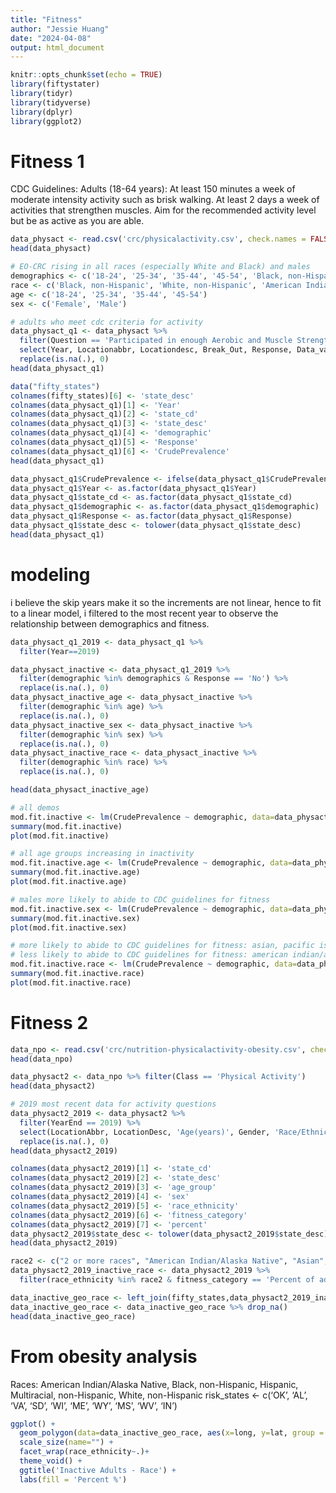 ```yaml
---
title: "Fitness"
author: "Jessie Huang"
date: "2024-04-08"
output: html_document
---
```


```r
knitr::opts_chunk$set(echo = TRUE)
library(fiftystater)
library(tidyr)
library(tidyverse)
library(dplyr)
library(ggplot2)
```

# Fitness 1
CDC Guidelines:
Adults (18-64 years): At least 150 minutes a week of moderate intensity activity such as brisk walking. At least 2 days a week of activities that strengthen muscles. Aim for the recommended activity level but be as active as you are able.

```r
data_physact <- read.csv('crc/physicalactivity.csv', check.names = FALSE)
head(data_physact)
```

```r
# EO-CRC rising in all races (especially White and Black) and males
demographics <- c('18-24', '25-34', '35-44', '45-54', 'Black, non-Hispanic', 'White, non-Hispanic', 'American Indian or Alaskan Native, non-Hispanic', 'Asian, non-Hispanic', 'Native Hawaiian or other Pacific Islander, non-Hispanic', 'Multiracial, non-Hispanic', 'Other, non-Hispanic', 'Hispanic', 'Female', 'Male')
race <- c('Black, non-Hispanic', 'White, non-Hispanic', 'American Indian or Alaskan Native, non-Hispanic', 'Asian, non-Hispanic', 'Native Hawaiian or other Pacific Islander, non-Hispanic', 'Multiracial, non-Hispanic', 'Other, non-Hispanic', 'Hispanic')
age <- c('18-24', '25-34', '35-44', '45-54')
sex <- c('Female', 'Male')
```

```r
# adults who meet cdc criteria for activity
data_physact_q1 <- data_physact %>% 
  filter(Question == 'Participated in enough Aerobic and Muscle Strengthening exercises to meet guidelines (variable calculated from one or more BRFSS questions)') %>%
  select(Year, Locationabbr, Locationdesc, Break_Out, Response, Data_value) %>% 
  replace(is.na(.), 0)
head(data_physact_q1)
```

```r
data("fifty_states")
colnames(fifty_states)[6] <- 'state_desc'
colnames(data_physact_q1)[1] <- 'Year'
colnames(data_physact_q1)[2] <- 'state_cd'
colnames(data_physact_q1)[3] <- 'state_desc'
colnames(data_physact_q1)[4] <- 'demographic'
colnames(data_physact_q1)[5] <- 'Response'
colnames(data_physact_q1)[6] <- 'CrudePrevalence'
head(data_physact_q1)

data_physact_q1$CrudePrevalence <- ifelse(data_physact_q1$CrudePrevalence!=0.0, data_physact_q1$CrudePrevalence/100, 0)
data_physact_q1$Year <- as.factor(data_physact_q1$Year)
data_physact_q1$state_cd <- as.factor(data_physact_q1$state_cd)
data_physact_q1$demographic <- as.factor(data_physact_q1$demographic)
data_physact_q1$Response <- as.factor(data_physact_q1$Response)
data_physact_q1$state_desc <- tolower(data_physact_q1$state_desc)
head(data_physact_q1)
```
# modeling 
i believe the skip years make it so the increments are not linear, hence to fit to a linear model, i filtered to the most recent year to observe the relationship between demographics and fitness. 

```r
data_physact_q1_2019 <- data_physact_q1 %>%
  filter(Year==2019)

data_physact_inactive <- data_physact_q1_2019 %>% 
  filter(demographic %in% demographics & Response == 'No') %>%
  replace(is.na(.), 0)
data_physact_inactive_age <- data_physact_inactive %>% 
  filter(demographic %in% age) %>%
  replace(is.na(.), 0)
data_physact_inactive_sex <- data_physact_inactive %>% 
  filter(demographic %in% sex) %>%
  replace(is.na(.), 0)
data_physact_inactive_race <- data_physact_inactive %>% 
  filter(demographic %in% race) %>%
  replace(is.na(.), 0)

head(data_physact_inactive_age)
```
```r
# all demos
mod.fit.inactive <- lm(CrudePrevalence ~ demographic, data=data_physact_inactive)
summary(mod.fit.inactive)
plot(mod.fit.inactive)
```

```r
# all age groups increasing in inactivity
mod.fit.inactive.age <- lm(CrudePrevalence ~ demographic, data=data_physact_inactive_age)
summary(mod.fit.inactive.age)
plot(mod.fit.inactive.age)
```



```r
# males more likely to abide to CDC guidelines for fitness
mod.fit.inactive.sex <- lm(CrudePrevalence ~ demographic, data=data_physact_inactive_sex)
summary(mod.fit.inactive.sex)
plot(mod.fit.inactive.sex)
```



```r
# more likely to abide to CDC guidelines for fitness: asian, pacific islander (i suspect lack of data for significant decrease), and other
# less likely to abide to CDC guidelines for fitness: american indian/alaskan native, black, hispanic, multiracial, white
mod.fit.inactive.race <- lm(CrudePrevalence ~ demographic, data=data_physact_inactive_race)
summary(mod.fit.inactive.race)
plot(mod.fit.inactive.race)
```

# Fitness 2
```r
data_npo <- read.csv('crc/nutrition-physicalactivity-obesity.csv', check.names = FALSE)
head(data_npo)

data_physact2 <- data_npo %>% filter(Class == 'Physical Activity')
head(data_physact2)
```

```r
# 2019 most recent data for activity questions
data_physact2_2019 <- data_physact2 %>% 
  filter(YearEnd == 2019) %>%
  select(LocationAbbr, LocationDesc, 'Age(years)', Gender, 'Race/Ethnicity', Question, Data_Value) %>%
  replace(is.na(.), 0)
head(data_physact2_2019)
```

```r
colnames(data_physact2_2019)[1] <- 'state_cd'
colnames(data_physact2_2019)[2] <- 'state_desc'
colnames(data_physact2_2019)[3] <- 'age_group'
colnames(data_physact2_2019)[4] <- 'sex'
colnames(data_physact2_2019)[5] <- 'race_ethnicity'
colnames(data_physact2_2019)[6] <- 'fitness_category'
colnames(data_physact2_2019)[7] <- 'percent'
data_physact2_2019$state_desc <- tolower(data_physact2_2019$state_desc)
head(data_physact2_2019)
```


```r
race2 <- c("2 or more races", "American Indian/Alaska Native", "Asian", "Hawaiian/Pacific Islander", "Hispanic", "Non-Hispanic Black", "Non-Hispanic White", "Other")
data_physact2_2019_inactive_race <- data_physact2_2019 %>% 
  filter(race_ethnicity %in% race2 & fitness_category == 'Percent of adults who engage in no leisure-time physical activity')

data_inactive_geo_race <- left_join(fifty_states,data_physact2_2019_inactive_race, by='state_desc')
data_inactive_geo_race <- data_inactive_geo_race %>% drop_na()
head(data_inactive_geo_race)
```


# From obesity analysis
Races: American Indian/Alaska Native, Black, non-Hispanic, Hispanic, Multiracial, non-Hispanic, White, non-Hispanic
risk_states <- c('OK', 'AL', 'VA', 'SD', 'WI', 'ME', 'WY', 'MS', 'WV', 'IN')
```r
ggplot() + 
  geom_polygon(data=data_inactive_geo_race, aes(x=long, y=lat, group = group, fill=percent), color='white') + 
  scale_size(name="") + 
  facet_wrap(race_ethnicity~.)+
  theme_void() +
  ggtitle('Inactive Adults - Race') + 
  labs(fill = 'Percent %')
```

